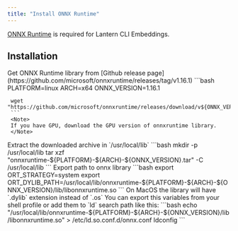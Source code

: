 ```yaml
---
title: "Install ONNX Runtime"
---
```


[ONNX Runtime](https://onnxruntime.ai/) is required for Lantern CLI Embeddings.

## Installation

<Steps>
  <Step title="Get ONNX Runtime library">
     Get ONNX Runtime library from [Github release page](https://github.com/microsoft/onnxruntime/releases/tag/v1.16.1)
     ```bash
     PLATFORM=linux
     ARCH=x64
     ONNX_VERSION=1.16.1

     wget "https://github.com/microsoft/onnxruntime/releases/download/v${ONNX_VERSION}/onnxruntime-${PLATFORM}-${ARCH}-${ONNX_VERSION}.tgz"
     ```
     <Note>
     If you have GPU, download the GPU version of onnxruntime library.
     </Note>
  </Step>
  
  <Step title="Extract archive">
    Extract the downloaded archive in `/usr/local/lib`
    ```bash
      mkdir -p /usr/local/lib
      tar xzf "onnxruntime-${PLATFORM}-${ARCH}-${ONNX_VERSION}.tar" -C /usr/local/lib
    ```
  </Step>

 <Step title="Setup environment">
  Export path to onnx library 
  ```bash
    export ORT_STRATEGY=system
    export ORT_DYLIB_PATH=/usr/local/lib/onnxruntime-${PLATFORM}-${ARCH}-${ONNX_VERSION}/lib/libonnxruntime.so
  ```
  <Note>
  On MacOS the library will have `.dylib` extension instead of `.os`
  You can export this variables from your shell profile or add them to `ld` search path like this:
  ```bash
  echo "/usr/local/lib/onnxruntime-${PLATFORM}-${ARCH}-${ONNX_VERSION}/lib/libonnxruntime.so" > /etc/ld.so.conf.d/onnx.conf
  ldconfig
  ```
  </Note>
 </Step>
</Steps>

